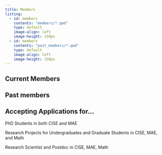 ```yaml
---
title: Members
listing: 
  - id: members
    contents: "members/*.qmd"
    type: default
    image-align: left
    image-height: 150px
  - id: members
    contents: "past_members/*.qmd"
    type: default
    image-align: left
    image-height: 150px
---
```


## Current Members

:::{#members}
:::

## Past members


## Accepting Applications for...

PhD Students in both CISE and MAE

Research Projects for Undergraduates and Graduate Students in CISE, MAE, and Math

Research Scientist and Postdoc in CISE, MAE, Math
